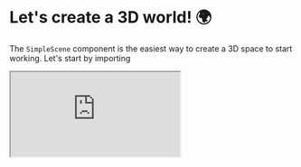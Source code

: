 # Let's create a 3D world! 🌍
The `SimpleScene` component is the easiest way to create a 3D space to start working.
Let's start by importing

  
  <iframe src="https://ifcjs.github.io/components/src/core/SimpleGrid/index.html"></iframe>
  
  